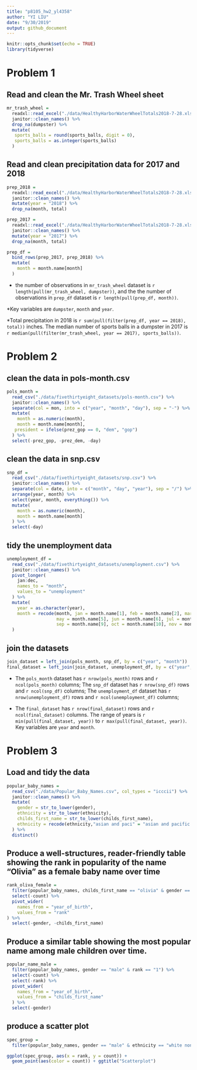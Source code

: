 ```yaml
---
title: "p8105_hw2_yl4358"
author: "YI LIU"
date: "9/30/2019"
output: github_document
---
```


```r
knitr::opts_chunk$set(echo = TRUE)
library(tidyverse)
```

# Problem 1

## Read and clean the Mr. Trash Wheel sheet

```r
mr_trash_wheel = 
  readxl::read_excel("./data/HealthyHarborWaterWheelTotals2018-7-28.xlsx", sheet = "Mr. Trash Wheel", range = "A2:N338") %>% 
  janitor::clean_names() %>% 
  drop_na(dumpster) %>%
  mutate(
   sports_balls = round(sports_balls, digit = 0),
   sports_balls = as.integer(sports_balls)
  ) 
```

## Read and clean precipitation data for 2017 and 2018

```r
prep_2018 = 
  readxl::read_excel("./data/HealthyHarborWaterWheelTotals2018-7-28.xlsx", sheet = "2018 Precipitation", range = "A2:B15") %>%
  janitor::clean_names() %>% 
  mutate(year = "2018") %>% 
  drop_na(month, total)

prep_2017 = 
  readxl::read_excel("./data/HealthyHarborWaterWheelTotals2018-7-28.xlsx", sheet = "2017 Precipitation", range = "A2:B15") %>%
  janitor::clean_names() %>% 
  mutate(year = "2017") %>% 
  drop_na(month, total)

prep_df = 
  bind_rows(prep_2017, prep_2018) %>% 
  mutate(
    month = month.name[month]
  ) 

```


* the number of observations in `mr_trash_wheel` dataset is `r length(pull(mr_trash_wheel, dumpster))`, and the the number of observations in `prep_df` dataset is `r length(pull(prep_df, month))`.

*Key variables are `dumpster`, `month` and `year`.

*Total precipitation in 2018 is `r sum(pull(filter(prep_df, year == 2018), total))` inches. The median number of sports balls in a dumpster in 2017 is `r median(pull(filter(mr_trash_wheel, year == 2017), sports_balls))`.


# Problem 2


## clean the data in pols-month.csv

```r
pols_month = 
  read_csv("./data/fivethirtyeight_datasets/pols-month.csv") %>% 
  janitor::clean_names() %>%
  separate(col = mon, into = c("year", "month", "day"), sep = "-") %>% 
  mutate(
    month = as.numeric(month),
    month = month.name[month],
   president = ifelse(prez_gop == 0, "dem", "gop")
  ) %>% 
  select(-prez_gop, -prez_dem, -day) 

```

## clean the data in snp.csv

```r
snp_df = 
  read_csv("./data/fivethirtyeight_datasets/snp.csv") %>% 
  janitor::clean_names() %>%
  separate(col = date, into = c("month", "day", "year"), sep = "/") %>% 
  arrange(year, month) %>% 
  select(year, month, everything()) %>% 
  mutate(
    month = as.numeric(month),
    month = month.name[month]
  ) %>% 
  select(-day)
```

## tidy the unemployment data

```r
unemployment_df = 
  read_csv("./data/fivethirtyeight_datasets/unemployment.csv") %>% 
  janitor::clean_names() %>%
  pivot_longer(
    jan:dec,
    names_to = "month",
    values_to = "unemployment"
  ) %>% 
  mutate(
    year = as.character(year),
    month = recode(month, jan = month.name[1], feb = month.name[2], mar = month.name[3], apr = month.name[4],
                   may = month.name[5], jun = month.name[6], jul = month.name[7], aug = month.name[8], 
                   sep = month.name[9], oct = month.name[10], nov = month.name[11], dec = month.name[12])
  )
```

## join the datasets

```r
join_dataset = left_join(pols_month, snp_df, by = c("year", "month"))
final_dataset = left_join(join_dataset, unemployment_df, by = c("year", "month"))
```

* The `pols_month` dataset has `r nrow(pols_month)` rows and `r ncol(pols_month)` columns; The `snp_df` dataset has `r nrow(snp_df)` rows and `r ncol(snp_df)` columns; The `unemployment_df` dataset has `r nrow(unemployment_df)` rows and `r ncol(unemployment_df)` columns;

* The `final_dataset` has `r nrow(final_dataset)` rows and `r ncol(final_dataset)` columns. The range of years is `r min(pull(final_dataset, year))` to `r max(pull(final_dataset, year))`. Key variables are `year` and `month`.

# Problem 3

## Load and tidy the data

```r
popular_baby_names = 
  read_csv("./data/Popular_Baby_Names.csv", col_types = "icccii") %>% 
  janitor::clean_names() %>% 
  mutate(
    gender = str_to_lower(gender),
    ethnicity = str_to_lower(ethnicity),
    childs_first_name = str_to_lower(childs_first_name),
    ethnicity = recode(ethnicity,"asian and paci" = "asian and pacific islander", "black non hisp" = "black non hispanic", "white non hisp" = "white non hispanic", "hisp" = "hispanic" )
  ) %>% 
  distinct()
```

## Produce a well-structures, reader-friendly table showing the rank in popularity of the name "Olivia" as a female baby name over time

```r
rank_oliva_female = 
  filter(popular_baby_names, childs_first_name == "olivia" & gender == "female") %>% 
  select(-count) %>% 
  pivot_wider(
    names_from = "year_of_birth",
    values_from = "rank"
) %>% 
  select(-gender, -childs_first_name)
```

## Produce a similar table showing the most popular name among male children over time.

```r
popular_name_male = 
  filter(popular_baby_names, gender == "male" & rank == "1") %>% 
  select(-count) %>% 
  select(-rank) %>% 
  pivot_wider(
    names_from = "year_of_birth",
    values_from = "childs_first_name"
  ) %>% 
  select(-gender)
```

## produce a scatter plot

```r
spec_group = 
  filter(popular_baby_names, gender == "male" & ethnicity == "white non hispanic" & year_of_birth == 2016)

ggplot(spec_group, aes(x = rank, y = count)) +
  geom_point(aes(color = count)) + ggtitle("Scatterplot") 
```